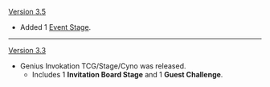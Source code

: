 {{Change History/Header}}
[[Version 3.5]]
* Added 1 [[Genius_Invokation_TCG/Stage/Cyno/Duel:_Cyno|Event Stage]].
----
[[Version 3.3]]
* Genius Invokation TCG/Stage/Cyno was released.
** Includes 1 '''Invitation Board Stage''' and 1 '''Guest Challenge'''.